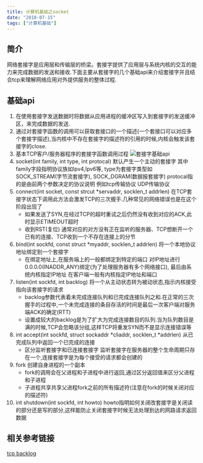 ```yaml
---
title: 计算机基础之socket 
date: "2018-07-15" 
tags: ["计算机基础"]
---
```


## 简介  
  网络套接字是应用层和传输层的桥梁。套接字提供了应用层与系统内核的交互的能力来完成数据的发送和接收.下面主要从套接字的几个基础api来介绍套接字并且结合tcp来理解网络应用对外提供服务的整体过程.
## 基础api
 1. 在使用套接字发送数据时将数据从应用进程的缓冲区写入到套接字的发送缓冲区，来完成数据的发送.
 2. 通过对套接字函数的调用可以获取套接口的一个描述(一个套接口可以对应多个套接字描述),当内核中不存在套接字的描述符的引用的时候,内核会触发该套接字的close.
 3. 基本TCP客户/服务器程序的套接字函数调用过程
 ![套接字基础api](/static/images/computerBaseStatic/socket/api.png)
  1. socket(int family, int type, int protocal) 默认产生一个主动的套接字 其中family字段指明协议族如Ipv4,Ipv6等, type为套接字类型如SOCK_STREAM(字节流套接字), SOCK_DGRAM(数据报套接字) protocal指的是由前两个参数决定的协议说明 例如tcp传输协议  UDP传输协议
  2. connect(int socket, const strcut *servaddr, socklen_t addrlen) 在TCP套接字状态下调用此方法会激发TCP的三次握手.几种常见的网络错误也是在这个阶段出现了
      * 如果发送了SYN,在经过TCP的超时重试之后仍然没有收到对应的ACK,此时显示ETIMEOUT超时
      * 收到RST(复位) 通常对应的对方没有正在监听的服务器、TCP想断开一个已有的连接、TCP收到一个不存在连接上的分节
  3. bind(int sockfd, const struct *myaddr, socklen_t addrlen)  将一个本地协议地址绑定到一个套接字
      * 在绑定地址上,在服务端上的一般都绑定到特定的端口 对IP地址进行0.0.0.0(INADDR_ANY)绑定(为了处理服务器有多个网络接口), 最后由系统内核指定IP地址  在客户端一般有内核指定IP地址和端口    
  4. listen(int sockfd, int backlog) 将一个从主动状态转为被动状态,指示内核接受指向该套接字的请求
      * backlog参数代表着未完成连接队列和已完成连接队列之和.在正常的三次握手的过程中,一个未完成连接的条目存活的时间是最后一次客户端对服务端ACK的确定(RTT)
      * 设置成较大的backlog是为了扩大为完成连接数目的队列.当为队列数目是满的时候,TCP会忽略该分组,这样TCP将重发SYN而不是显示连接错误等
  5. int accept(int sockfd, struct sockaddr *cliaddr, socklen_t *addrlen) 从已完成队列中返回一个已完成的连接
      * 区分监听套接字和已连接套接字  监听套接字在服务器的整个生命周期只存在一个,连接套接字是为每个接受的请求都会创建的
  6. fork 创建自身进程的一个副本
      * fork的调用会在父进程和子进程中进行返回,通过区分返回值来区分父进程和子进程
      * 子进程共享共享父进程fork之前的所有描述符(注意在fork的时候关闭对应的描述符)
  7. int shutdown(int sockfd, int howto) howto指明如何关闭改套接字是关闭读的部分还是写的部分,这样能防止关闭套接字时候无法处理到达的网路请求返回数据

## 相关参考链接
 [tcp backlog](http://veithen.github.io/2014/01/01/how-tcp-backlog-works-in-linux.html)
  



